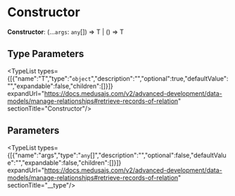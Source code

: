 
# Constructor

 **Constructor**: (...`args`: `any`[]) => T \| () => T

## Type Parameters

<TypeList types={[{"name":"T","type":"`object`","description":"","optional":true,"defaultValue":"","expandable":false,"children":[]}]} expandUrl="https://docs.medusajs.com/v2/advanced-development/data-models/manage-relationships#retrieve-records-of-relation" sectionTitle="Constructor"/>

## Parameters

<TypeList types={[{"name":"args","type":"`any`[]","description":"","optional":false,"defaultValue":"","expandable":false,"children":[]}]} expandUrl="https://docs.medusajs.com/v2/advanced-development/data-models/manage-relationships#retrieve-records-of-relation" sectionTitle="__type"/>
